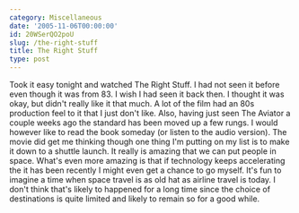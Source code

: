 ```yaml
---
category: Miscellaneous
date: '2005-11-06T00:00:00'
id: 20WSerQO2poU
slug: /the-right-stuff
title: The Right Stuff
type: post
---
```


Took it easy tonight and watched The Right Stuff. I had not seen it
before even though it was from 83. I wish I had seen it back then.
I thought it was okay, but didn't really like it that much. A lot
of the film had an 80s production feel to it that I just don't
like. Also, having just seen The Aviator a couple weeks ago the
standard has been moved up a few rungs. I would however like to
read the book someday (or listen to the audio version). The movie
did get me thinking though one thing I'm putting on my list is to
make it down to a shuttle launch. It really is amazing that we can
put people in space. What's even more amazing is that if technology
keeps accelerating the it has been recently I might even get a
chance to go myself. It's fun to imagine a time when space travel
is as old hat as airline travel is today. I don't think that's
likely to happened for a long time since the choice of destinations
is quite limited and likely to remain so for a good while.